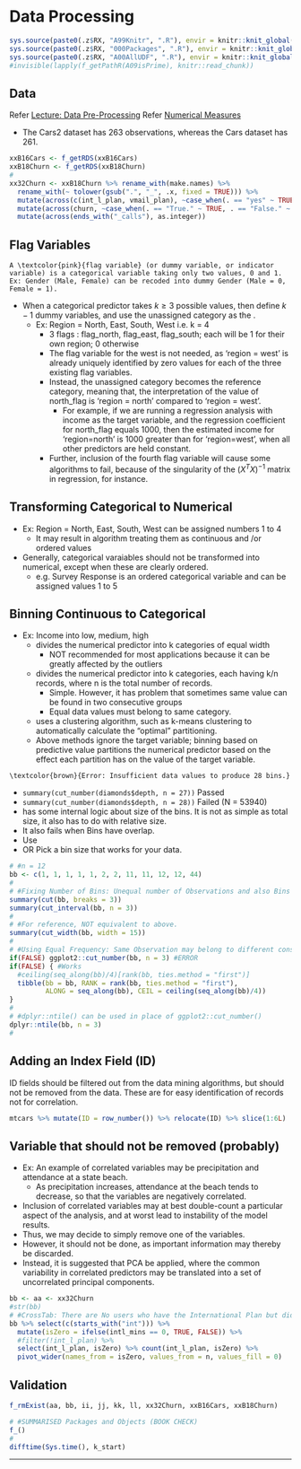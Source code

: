 # Data Processing {#c32}

```r
sys.source(paste0(.z$RX, "A99Knitr", ".R"), envir = knitr::knit_global())
sys.source(paste0(.z$RX, "000Packages", ".R"), envir = knitr::knit_global())
sys.source(paste0(.z$RX, "A00AllUDF", ".R"), envir = knitr::knit_global())
#invisible(lapply(f_getPathR(A09isPrime), knitr::read_chunk))
```

## Data

Refer [Lecture: Data Pre-Processing](#b16 "b16")
Refer [Numerical Measures](#c03 "c03")


\textcolor{pink}{Please import the "B18-Churn.xlsx".}
\textcolor{pink}{Please import the "B16-Cars2.csv".}

- \textcolor{orange}{Caution:} The Cars2 dataset has 263 observations, whereas the Cars dataset has 261.

```r
xxB16Cars <- f_getRDS(xxB16Cars)
xxB18Churn <- f_getRDS(xxB18Churn)
#
xx32Churn <- xxB18Churn %>% rename_with(make.names) %>% 
  rename_with(~ tolower(gsub(".", "_", .x, fixed = TRUE))) %>% 
  mutate(across(c(int_l_plan, vmail_plan), ~case_when(. == "yes" ~ TRUE, . == "no" ~ FALSE))) %>% 
  mutate(across(churn, ~case_when(. == "True." ~ TRUE, . == "False." ~ FALSE))) %>% 
  mutate(across(ends_with("_calls"), as.integer))
```

## Flag Variables

```definition
A \textcolor{pink}{flag variable} (or dummy variable, or indicator variable) is a categorical variable taking only two values, 0 and 1. Ex: Gender (Male, Female) can be recoded into dummy Gender (Male = 0, Female = 1). 
```

- When a categorical predictor takes $k \geq 3$ possible values, then define $k - 1$ dummy variables, and use the unassigned category as the \textcolor{pink}{reference category}. 
  - Ex: Region = North, East, South, West i.e. k = 4 
    - 3 flags : flag_north, flag_east, flag_south; each will be 1 for their own region; 0 otherwise
    - The flag variable for the west is not needed, as 'region = west' is already uniquely identified by zero values for each of the three existing flag variables.
    - Instead, the unassigned category becomes the reference category, meaning that, the interpretation of the value of north_flag is 'region = north' compared to 'region = west'. 
      - For example, if we are running a regression analysis with income as the target variable, and the regression coefficient for north_flag equals 1000, then the estimated income for 'region=north' is 1000 greater than for 'region=west', when all other predictors are held constant.
    - Further, inclusion of the fourth flag variable will cause some algorithms to fail, because of the singularity of the $(X^{T}X)^{-1}$ matrix in regression, for instance.

## Transforming Categorical to Numerical

- Ex: Region = North, East, South, West can be assigned numbers 1 to 4
  - It may result in algorithm treating them as continuous and /or ordered values
- Generally, categorical varaiables should not be transformed into numerical, except when these are clearly ordered. 
  - e.g. Survey Response is an ordered categorical variable and can be assigned values 1 to 5

## Binning Continuous to Categorical

- Ex: Income into low, medium, high
  - \textcolor{pink}{Equal width binning} divides the numerical predictor into k categories of equal width
    - NOT recommended for most applications because it can be greatly affected by the outliers
  - \textcolor{pink}{Equal frequency binning} divides the numerical predictor into k categories, each having k/n records, where n is the total number of records. 
    - Simple. However, it has problem that sometimes same value can be found in two consecutive groups
    - Equal data values must belong to same category.
  - \textcolor{pink}{Binning by clustering} uses a clustering algorithm, such as k-means clustering to automatically calculate the "optimal" partitioning. 
  - \textcolor{pink}{Binning based on predictive value: } Above methods ignore the target variable; binning based on predictive value partitions the numerical predictor based on the effect each partition has on the value of the target variable. 


```conjecture
\textcolor{brown}{Error: Insufficient data values to produce 28 bins.}
```

- `summary(cut_number(diamonds$depth, n = 27))` Passed
- `summary(cut_number(diamonds$depth, n = 28))` Failed (N = 53940)
- \textcolor{pink}{ggplot2::cut_number()} has some internal logic about size of the bins. It is not as simple as total size, it also has to do with relative size. 
- It also fails when Bins have overlap. 
- Use \textcolor{pink}{dplyr::ntile()}
- OR Pick a bin size that works for your data.

```r
# #n = 12
bb <- c(1, 1, 1, 1, 1, 2, 2, 11, 11, 12, 12, 44)
#
# #Fixing Number of Bins: Unequal number of Observations and also Bins with 0 Observations
summary(cut(bb, breaks = 3))
summary(cut_interval(bb, n = 3))
#
# #For reference, NOT equivalent to above. 
summary(cut_width(bb, width = 15))
#
# #Using Equal Frequency: Same Observation may belong to different consecutive Bins
if(FALSE) ggplot2::cut_number(bb, n = 3) #ERROR
if(FALSE) { #Works
  #ceiling(seq_along(bb)/4)[rank(bb, ties.method = "first")] 
  tibble(bb = bb, RANK = rank(bb, ties.method = "first"), 
         ALONG = seq_along(bb), CEIL = ceiling(seq_along(bb)/4)) 
}
#
# #dplyr::ntile() can be used in place of ggplot2::cut_number()
dplyr::ntile(bb, n = 3)
#
```

## Adding an Index Field (ID)

\textcolor{orange}{Caution:} ID fields should be filtered out from the data mining algorithms, but should not be removed from the data. These are for easy identification of records not for correlation.

```r
mtcars %>% mutate(ID = row_number()) %>% relocate(ID) %>% slice(1:6L)
```

## Variable that should not be removed (probably)

- Ex: An example of correlated variables may be precipitation and attendance at a state beach. 
  - As precipitation increases, attendance at the beach tends to decrease, so that the variables are negatively correlated.
- Inclusion of correlated variables may at best double-count a particular aspect of the analysis, and at worst lead to instability of the model results. 
- Thus, we may decide to simply remove one of the variables. 
- However, it should not be done, as important information may thereby be discarded. 
- Instead, it is suggested that PCA be applied, where the common variability in correlated predictors may be translated into a set of uncorrelated principal components.

```r
bb <- aa <- xx32Churn
#str(bb)
# #CrossTab: There are No users who have the International Plan but did not call
bb %>% select(c(starts_with("int"))) %>% 
  mutate(isZero = ifelse(intl_mins == 0, TRUE, FALSE)) %>% 
  #filter(!int_l_plan) %>% 
  select(int_l_plan, isZero) %>% count(int_l_plan, isZero) %>% 
  pivot_wider(names_from = isZero, values_from = n, values_fill = 0)
```


## Validation {.unlisted .unnumbered .tabset .tabset-fade}

```r
f_rmExist(aa, bb, ii, jj, kk, ll, xx32Churn, xxB16Cars, xxB18Churn)
```

```r
# #SUMMARISED Packages and Objects (BOOK CHECK)
f_()
#
difftime(Sys.time(), k_start)
```

****
